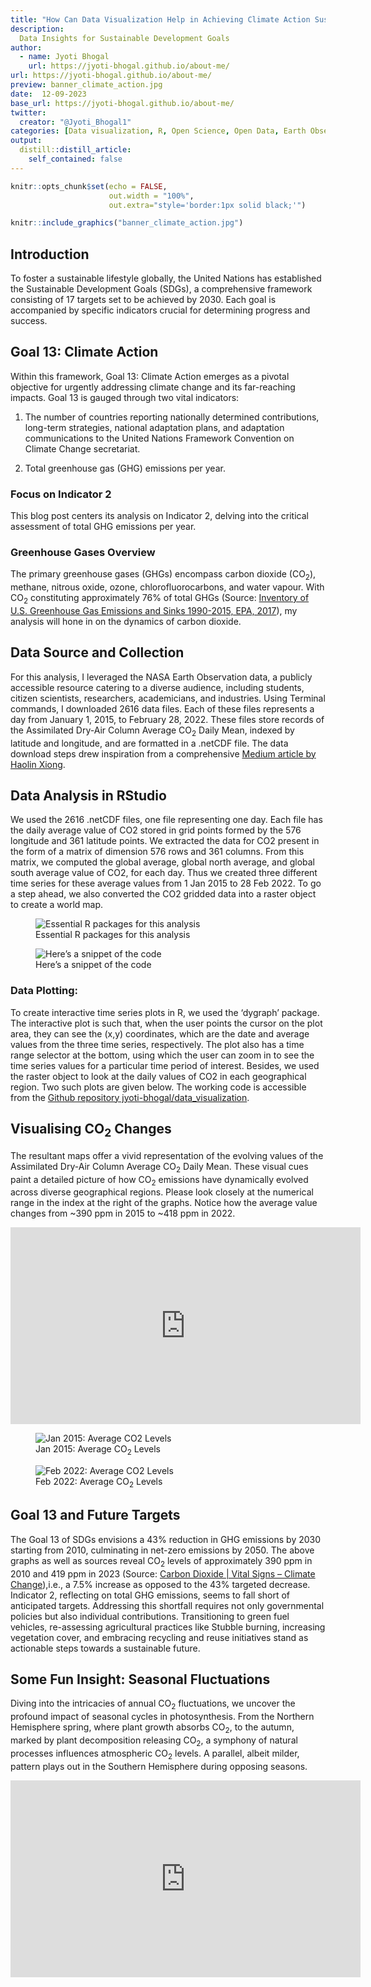 ```yaml
---
title: "How Can Data Visualization Help in Achieving Climate Action Sustainable Developement Goal?"
description: 
  Data Insights for Sustainable Development Goals
author:
  - name: Jyoti Bhogal
    url: https://jyoti-bhogal.github.io/about-me/
url: https://jyoti-bhogal.github.io/about-me/
preview: banner_climate_action.jpg
date:  12-09-2023
base_url: https://jyoti-bhogal.github.io/about-me/
twitter:
  creator: "@Jyoti_Bhogal1"
categories: [Data visualization, R, Open Science, Open Data, Earth Observation Data, NASA, Geospatial, Maps, Sustainable Development Goal, Climate Action] 
output:
  distill::distill_article:
    self_contained: false
---
```


```r
knitr::opts_chunk$set(echo = FALSE,
                      out.width = "100%",
                      out.extra="style='border:1px solid black;'")

```

```r
knitr::include_graphics("banner_climate_action.jpg")
```

 
## Introduction
To foster a sustainable lifestyle globally, the United Nations has established the Sustainable Development Goals (SDGs), a comprehensive framework consisting of 17 targets set to be achieved by 2030. Each goal is accompanied by specific indicators crucial for determining progress and success.

## Goal 13: Climate Action
Within this framework, Goal 13: Climate Action emerges as a pivotal objective for urgently addressing climate change and its far-reaching impacts. Goal 13 is gauged through two vital indicators:

1. The number of countries reporting nationally determined contributions, long-term strategies, national adaptation plans, and adaptation communications to the United Nations Framework Convention on Climate Change secretariat.

2. Total greenhouse gas (GHG) emissions per year.

### Focus on Indicator 2
This blog post centers its analysis on Indicator 2, delving into the critical assessment of total GHG emissions per year.

### Greenhouse Gases Overview
The primary greenhouse gases (GHGs) encompass carbon dioxide (CO~2~), methane, nitrous oxide, ozone, chlorofluorocarbons, and water vapour. With CO~2~ constituting approximately 76% of total GHGs (Source: [Inventory of U.S. Greenhouse Gas Emissions and Sinks 1990-2015, EPA, 2017](https://www.epa.gov/ghgemissions/inventory-us-greenhouse-gas-emissions-and-sinks)), my analysis will hone in on the dynamics of carbon dioxide.

## Data Source and Collection
For this analysis, I leveraged the NASA Earth Observation data, a publicly accessible resource catering to a diverse audience, including students, citizen scientists, researchers, academicians, and industries. Using Terminal commands, I downloaded 2616 data files. Each of these files represents a day from January 1, 2015, to February 28, 2022. These files store records of the Assimilated Dry-Air Column Average CO~2~ Daily Mean, indexed by latitude and longitude, and are formatted in a .netCDF file. The data download steps drew inspiration from a comprehensive [Medium article by Haolin Xiong](https://medium.com/@xhl272703370/tutorial-on-how-to-download-multiple-earthdata-urls-78c96df4c1c7).

## Data Analysis in RStudio
We used the 2616 .netCDF files, one file representing one day. Each file has the daily average value of CO2 stored in grid points formed by the 576 longitude and 361 latitude points. We extracted the data for CO2 present in the form of a matrix of dimension 576 rows and 361 columns. From this matrix, we computed the global average, global north average, and global south average value of CO2, for each day. Thus we created three different time series for these average values from 1 Jan 2015 to 28 Feb 2022. To go a step ahead, we  also converted the CO2 gridded data into a raster object to create a world map.


![Essential R packages for this analysis](packages.png)

![Here's a snippet of the code](geospatial_plot_function.png)

### Data Plotting:
To create interactive time series plots in R, we used the ‘dygraph’ package. The interactive plot is such that, when the user points the cursor on the plot area, they can see the (x,y) coordinates, which are the date and average values from the three time series, respectively. The plot also has a time range selector at the bottom, using which the user can zoom in to see the time series values for a particular time period of interest. Besides, we used the raster object to look at the daily values of CO2 in each geographical region. Two such plots are given below. The working code is accessible from the [Github repository jyoti-bhogal/data_visualization](https://github.com/jyoti-bhogal/data_visualization/blob/main/Geospatial_plot_function.R). 


## Visualising CO~2~ Changes
The resultant maps offer a vivid representation of the evolving values of the Assimilated Dry-Air Column Average CO~2~ Daily Mean. These visual cues paint a detailed picture of how CO~2~ emissions have dynamically evolved across diverse geographical regions. Please look closely at the numerical range in the index at the right of the graphs. Notice how the average value changes from ~390 ppm in 2015 to ~418 ppm in 2022.



<iframe width="560" height="315" src="https://www.youtube.com/embed/4ShS9WI-gic?si=a90oUEi1MNf60GfM" title="YouTube video player" frameborder="0" allow="accelerometer; autoplay; clipboard-write; encrypted-media; gyroscope; picture-in-picture; web-share" allowfullscreen></iframe>


![Jan 2015: Average CO~2~ Levels](jan_2015_global_map.png)

![Feb 2022: Average CO~2~ Levels](feb_2022_global_map.png)






## Goal 13 and Future Targets
The Goal 13 of SDGs envisions a 43% reduction in GHG emissions by 2030 starting from 2010, culminating in net-zero emissions by 2050. The above graphs as well as sources reveal CO~2~ levels of approximately 390 ppm in 2010 and 419 ppm in 2023 (Source: [Carbon Dioxide | Vital Signs – Climate Change](https://climate.nasa.gov/vital-signs/carbon-dioxide/#:~:text=Although%20total%20CO2%20is,photosynthesis%20on%20a%20massive%20scale.)),i.e., a 7.5% increase as opposed to the 43% targeted decrease. Indicator 2, reflecting on total GHG emissions, seems to fall short of anticipated targets. Addressing this shortfall requires not only governmental policies but also individual contributions. Transitioning to green fuel vehicles, re-assessing agricultural practices like Stubble burning, increasing vegetation cover, and embracing recycling and reuse initiatives stand as actionable steps towards a sustainable future.


## Some Fun Insight:  Seasonal Fluctuations
Diving into the intricacies of annual CO~2~ fluctuations, we uncover the profound impact of seasonal cycles in photosynthesis. From the Northern Hemisphere spring, where plant growth absorbs CO~2~, to the autumn, marked by plant decomposition releasing CO~2~, a symphony of natural processes influences atmospheric CO~2~ levels. A parallel, albeit milder, pattern plays out in the Southern Hemisphere during opposing seasons.


<iframe width="560" height="315" src="https://www.youtube.com/embed/Jtxx52XOx7I?si=wOEqck4N_nilDQdO" title="YouTube video player" frameborder="0" allow="accelerometer; autoplay; clipboard-write; encrypted-media; gyroscope; picture-in-picture; web-share" allowfullscreen></iframe>


 
